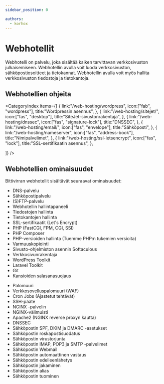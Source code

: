 ```yaml
---
sidebar_position: 0

authors:
  - korhox
---
```


# Webhotellit

Webhotelli on palvelu, joka sisältää kaiken tarvittavan verkkosivuston julkaisemiseen. Webhotellin avulla voit luoda verkkosivuston, sähköpostiosoitteet ja tietokannat. Webhotellin avulla voit myös hallita verkkosivuston tiedostoja ja tietokantoja.

## Webhotellien ohjeita

<CategoryIndex items={[
  {
    link:"/web-hosting/wordpress",
    icon:["fab", "wordpress"],
    title:"Wordpressin asennus",
  },
  {
    link:"/web-hosting/sitejet/",
    icon:["fas", "desktop"],
    title:"SiteJet-sivustonrakentaja",
  },
  {
    link:"/web-hosting/dnssec",
    icon:["fas", "signature-lock"],
    title:"DNSSEC",
  },
  {
    link:"/web-hosting/email/",
    icon:["fas", "envelope"],
    title:"Sähköposti",
  },
  {
    link:"/web-hosting/nameserver",
    icon:["fas", "address-book"],
    title:"Nimipalvelimet",
  },
  {
    link:"/web-hosting/ssl-letsencrypt",
    icon:["fas", "lock"],
    title:"SSL-sertifikaatin asennus",
  },


]} />

## Webhotellien ominaisuudet

Bittivirran webhotellit sisältävät seuraavat ominaisuudet:

<div className="grid md:grid-cols-2">
<div>

* DNS-palvelu
* Sähköpostipalvelu
* (S)FTP-palvelu
* Webhotellin hallintapaneeli
* Tiedostojen hallinta
* Tietokantojen hallinta
* SSL-sertifikaatit (Let's Encrypt)
* PHP (FastCGI, FPM, CGI, SSI)
* PHP Composer
* PHP-versioiden hallinta (Tuemme PHP:n tukemien versioita)
* Varmuuskopiointi
* Sivusto-ohjelmiston asennin Softaculous
* Verkkosivunrakentaja
* WordPress Toolkit
* Laravel Toolkit
* Git
* Kansioiden salasanasuojaus

</div>
<div>

* Palomuuri
* Verkkosovelluspalomuuri (WAF)
* Cron Jobs (Ajastetut tehtävät)
* SSH-pääte
* NGINX -palvelin
* NGINX-välimuisti
* Apache2 (NGINX reverse proxyn kautta)
* DNSSEC
* Sähköpostin SPF, DKIM ja DMARC -asetukset
* Sähköpostin roskapostisuodatus
* Sähköpostin virustorjunta
* Sähköpostin IMAP, POP3 ja SMTP -palvelimet
* Sähköpostin Webmail
* Sähköpostin automaattinen vastaus
* Sähköpostin edelleenlähetys
* Sähköpostin jakaminen
* Sähköpostin alias
* Sähköpostin tuominen

</div>
</div>
